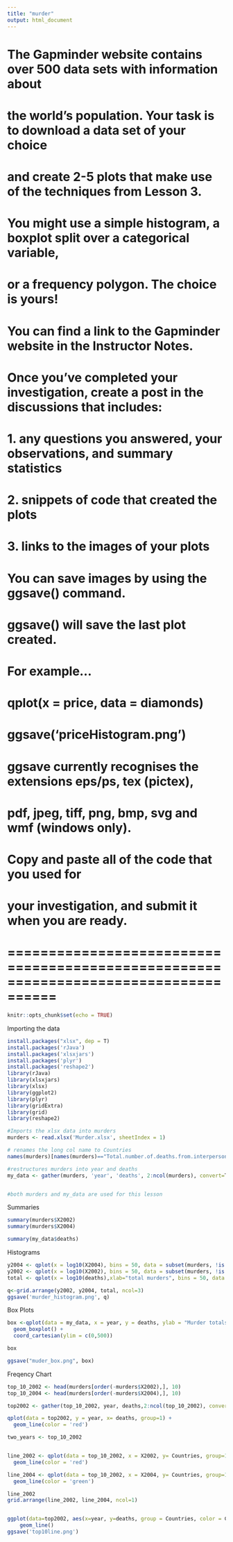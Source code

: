 ```yaml
---
title: "murder"
output: html_document
---
```


# The Gapminder website contains over 500 data sets with information about
# the world's population. Your task is to download a data set of your choice
# and create 2-5 plots that make use of the techniques from Lesson 3.

# You might use a simple histogram, a boxplot split over a categorical variable,
# or a frequency polygon. The choice is yours!

# You can find a link to the Gapminder website in the Instructor Notes.

# Once you've completed your investigation, create a post in the discussions that includes:
#       1. any questions you answered, your observations, and summary statistics
#       2. snippets of code that created the plots
#       3. links to the images of your plots

# You can save images by using the ggsave() command.
# ggsave() will save the last plot created.
# For example...
#                  qplot(x = price, data = diamonds)
#                  ggsave('priceHistogram.png')

# ggsave currently recognises the extensions eps/ps, tex (pictex),
# pdf, jpeg, tiff, png, bmp, svg and wmf (windows only).

# Copy and paste all of the code that you used for
# your investigation, and submit it when you are ready.
# ====================================================================================


```r
knitr::opts_chunk$set(echo = TRUE)
```

Importing the data
```r
install.packages("xlsx", dep = T)  
install.packages('rJava')
install.packages('xlsxjars')
install.packages('plyr')
install.packages('reshape2')
library(rJava)
library(xlsxjars)
library(xlsx)
library(ggplot2)
library(plyr)
library(gridExtra)
library(grid)
library(reshape2)

#Imports the xlsx data into murders
murders <- read.xlsx('Murder.xlsx', sheetIndex = 1)

# renames the long col name to Countries
names(murders)[names(murders)=="Total.number.of.deaths.from.interpersonal.violence"] <- "Countries" # renames the long col name to Countries

#restructures murders into year and deaths
my_data <- gather(murders, 'year', 'deaths', 2:ncol(murders), convert=T) #bring years down into rows with 'year' and 'age' columns


#both murders and my_data are used for this lesson
``` 

Summaries
```r
summary(murders$X2002)
summary(murders$X2004)

summary(my_data$deaths)
```

Histograms
```r
y2004 <- qplot(x = log10(X2004), bins = 50, data = subset(murders, !is.na(X2004))) 
y2002 <- qplot(x = log10(X2002), bins = 50, data = subset(murders, !is.na(X2002))) 
total <- qplot(x = log10(deaths),xlab="total murders", bins = 50, data = subset(my_data, !is.na(murders)))

q<-grid.arrange(y2002, y2004, total, ncol=3)
ggsave('murder_histogram.png', q)
```

Box Plots
```r
box <-qplot(data = my_data, x = year, y = deaths, ylab = "Murder totals of all Countries") +
  geom_boxplot() +
  coord_cartesian(ylim = c(0,500))

box

ggsave("muder_box.png", box)
```

Freqency Chart
```r



top_10_2002 <- head(murders[order(-murders$X2002),], 10)
top_10_2004 <- head(murders[order(-murders$X2004),], 10)

top2002 <- gather(top_10_2002, year, deaths,2:ncol(top_10_2002), convert=T)

qplot(data = top2002, y = year, x= deaths, group=1) +
  geom_line(color = 'red')

two_years <- top_10_2002


line_2002 <- qplot(data = top_10_2002, x = X2002, y= Countries, group=1) +
  geom_line(color = 'red')

line_2004 <- qplot(data = top_10_2002, x = X2004, y= Countries, group=1) +
  geom_line(color = 'green')

line_2002
grid.arrange(line_2002, line_2004, ncol=1)


ggplot(data=top2002, aes(x=year, y=deaths, group = Countries, color = Countries)) +
    geom_line() 
ggsave('top10line.png')
```

